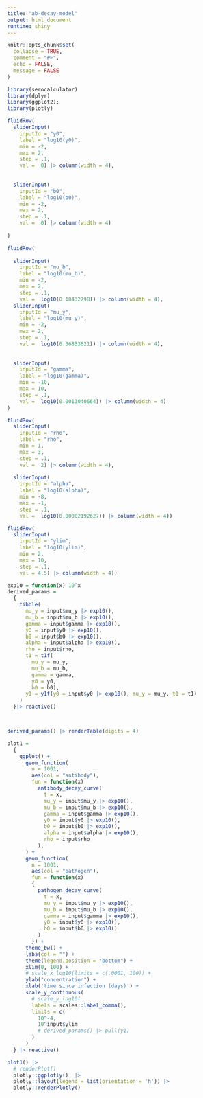 ```yaml
---
title: "ab-decay-model"
output: html_document
runtime: shiny
---
```


```r
knitr::opts_chunk$set(
  collapse = TRUE,
  comment = "#>",
  echo = FALSE,
  message = FALSE
)
```

```r
library(serocalculator)
library(dplyr)
library(ggplot2); 
library(plotly)
```


```r
fluidRow(
  sliderInput(
    inputId = "y0", 
    label = "log10(y0)", 
    min = -2, 
    max = 2, 
    step = .1,
    val =  0) |> column(width = 4), 
  
  
  sliderInput(
    inputId = "b0", 
    label = "log10(b0)", 
    min = -2, 
    max = 2, 
    step = .1,
    val =  0) |> column(width = 4)
  
)

fluidRow(
  
  sliderInput(
    inputId = "mu_b", 
    label = "log10(mu_b)", 
    min = -2, 
    max = 2, 
    step = .1,
    val =  log10(0.18432798)) |> column(width = 4),
  sliderInput(
    inputId = "mu_y", 
    label = "log10(mu_y)", 
    min = -2, 
    max = 2, 
    step = .1,
    val =  log10(0.36853621)) |> column(width = 4), 
  
  
  sliderInput(
    inputId = "gamma", 
    label = "log10(gamma)", 
    min = -10, 
    max = 10, 
    step = .1,
    val =  log10(0.0013040664)) |> column(width = 4)
)

fluidRow(
  sliderInput(
    inputId = "rho", 
    label = "rho", 
    min = 1, 
    max = 3, 
    step = .1,
    val =  2) |> column(width = 4),
  
  sliderInput(
    inputId = "alpha", 
    label = "log10(alpha)", 
    min = -8, 
    max = -1, 
    step = .1,
    val =  log10(0.00002192627)) |> column(width = 4))

fluidRow(
  sliderInput(
    inputId = "ylim", 
    label = "log10(ylim)", 
    min = 2, 
    max = 10, 
    step = .1,
    val = 4.5) |> column(width = 4))
```

```r
exp10 = function(x) 10^x
derived_params = 
  {
    tibble(
      mu_y = input$mu_y |> exp10(), 
      mu_b = input$mu_b |> exp10(), 
      gamma = input$gamma |> exp10(), 
      y0 = input$y0 |> exp10(),
      b0 = input$b0 |> exp10(),
      alpha = input$alpha |> exp10(),
      rho = input$rho,
      t1 = t1f(
        mu_y = mu_y,
        mu_b = mu_b, 
        gamma = gamma, 
        y0 = y0,
        b0 = b0),
      y1 = y1f(y0 = input$y0 |> exp10(), mu_y = mu_y, t1 = t1)
    ) 
  }|> reactive()



derived_params() |> renderTable(digits = 4)
```

```r

plot1 = 
  {
    ggplot() + 
      geom_function(
        n = 1001,
        aes(col = "antibody"),
        fun = function(x) 
          antibody_decay_curve(
            t = x,
            mu_y = input$mu_y |> exp10(), 
            mu_b = input$mu_b |> exp10(), 
            gamma = input$gamma |> exp10(), 
            y0 = input$y0 |> exp10(),
            b0 = input$b0 |> exp10(),
            alpha = input$alpha |> exp10(),
            rho = input$rho
          ),
      ) + 
      geom_function(
        n = 1001,
        aes(col = "pathogen"),
        fun = function(x)
        {
          pathogen_decay_curve(
            t = x,
            mu_y = input$mu_y |> exp10(), 
            mu_b = input$mu_b |> exp10(), 
            gamma = input$gamma |> exp10(), 
            y0 = input$y0 |> exp10(),
            b0 = input$b0 |> exp10()
          )
        }) + 
      theme_bw() +
      labs(col = "") +
      theme(legend.position = "bottom") +
      xlim(0, 100) +
      # scale_x_log10(limits = c(.0001, 100)) +
      ylab("concentration") +
      xlab('time since infection (days)') +
      scale_y_continuous(
        # scale_y_log10(
        labels = scales::label_comma(),
        limits = c(
          10^-4,
          10^input$ylim
          # derived_params() |> pull(y1)
        )
      )
  } |> reactive()

plot1() |> 
  # renderPlot()
  plotly::ggplotly()  |>
  plotly::layout(legend = list(orientation = 'h')) |>
  plotly::renderPlotly()
```

